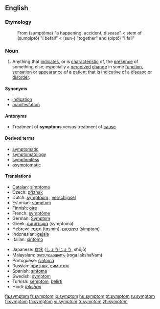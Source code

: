 ==English==

===Etymology===
:From {{AGr.}} '''{{polytonic|[[σύμπτωμα]]}}''' (sumptōma) "a happening, accident, disease" < stem of '''{{polytonic|[[συμπίπτω]]}}''' (sumpiptō) "Ι befall" < '''{{polytonic|[[συν-]]}}''' (sun-) "together" and '''{{polytonic|[[πίπτω]]}}''' (piptō) "I fall"

===Noun===
{{en-noun}}

# Anything that [[indicate]]s, or is [[characteristic]] of,  the [[presence]] of something else; especially a [[perceived]] [[change]] in some [[function]], [[sensation]] or [[appearance]] of a [[patient]] that is [[indicative]] of a [[disease]] or [[disorder]].

====Synonyms====
* [[indication]]
* [[manifestation]]

====Antonyms====
* Treatment of '''symptoms''' versus treatment of [[cause]]

====Derived terms====
* [[symptomatic]]
* [[symptomatology]]
* [[symptomless]]
* [[asymptomatic]]

====Translations====
{{top}}
*[[Catalan]]: [[símptoma]] {{m}}
*Czech: [[příznak]] {{m}}
*Dutch: [[symptoom]] {{n}}, [[verschijnsel]] {{n}}
*Estonian: [[sümptom]]
*Finnish: [[oire]]
*French: [[symptôme]] {{m}}
*German: [[Symptom]] {{n}}
*Greek: [[σύμπτωμα]] (symptoma) {{n}}
*Hebrew: [[תסמין]] (tɑsmin), [[סימפטום]] (simptom)
*Indonesian: [[gejala]]
*Italian: [[sintomo]] {{m}}
{{mid}}
*Japanese: [[症状]] ([[しょうじょう]], shōjō)
*Malayalam: [[രോഗലക്ഷണം]] (roga lakshaNam)
*Portuguese: [[sintoma]] {{m}}
*Russian: [[признак]], [[симптом]]
*Spanish: [[síntoma]] {{m}}
*Swedish: [[symptom]]
*Turkish: [[semptom]], [[belirti]]
*Hindi: [[lakshan|''lakshan'']]
{{bottom}}

[[fa:symptom]]
[[fr:symptom]]
[[io:symptom]]
[[hu:symptom]]
[[pt:symptom]]
[[ru:symptom]]
[[fi:symptom]]
[[ta:symptom]]
[[vi:symptom]]
[[tr:symptom]]
[[zh:symptom]]